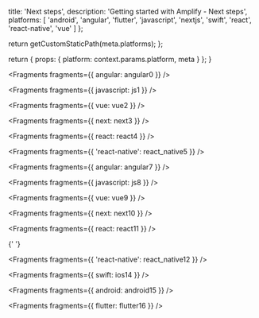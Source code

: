 
  title: 'Next steps',
  description: 'Getting started with Amplify - Next steps',
  platforms: [
    'android',
    'angular',
    'flutter',
    'javascript',
    'nextjs',
    'swift',
    'react',
    'react-native',
    'vue'
  ]
};

  return getCustomStaticPath(meta.platforms);
};

  return {
    props: {
      platform: context.params.platform,
      meta
    }
  };
}


<Fragments fragments={{ angular: angular0 }} />


<Fragments fragments={{ javascript: js1 }} />


<Fragments fragments={{ vue: vue2 }} />


<Fragments fragments={{ next: next3 }} />


<Fragments fragments={{ react: react4 }} />


<Fragments fragments={{ 'react-native': react_native5 }} />


<Fragments fragments={{ angular: angular7 }} />


<Fragments fragments={{ javascript: js8 }} />


<Fragments fragments={{ vue: vue9 }} />


<Fragments fragments={{ next: next10 }} />


<Fragments fragments={{ react: react11 }} />


{' '}

<Fragments fragments={{ 'react-native': react_native12 }} />


<Fragments fragments={{ swift: ios14 }} />


<Fragments fragments={{ android: android15 }} />


<Fragments fragments={{ flutter: flutter16 }} />
